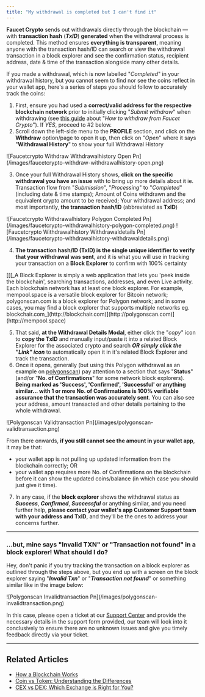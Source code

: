 ```yaml
---
title: "My withdrawal is completed but I can't find it"
---
```


**Faucet Crypto** sends out withdrawals directly through the blockchain — with **transaction hash** (**_TxID_**) **generated** when the withdrawal process is completed. This method ensures **everything is transparent**, meaning anyone with the transaction hash/ID can search or view the withdrawal transaction in a block explorer and see the confirmation status, recipient address, date & time of the transaction alongside many other details.

If you made a withdrawal, which is now labelled "_Completed_" in your withdrawal history, but you cannot seem to find nor see the coins reflect in your wallet app, here's a series of steps you should follow to accurately track the coins:

1. First, ensure you had used a **correct/valid address for the respective blockchain network** prior to initially clicking "_Submit withdraw_" when withdrawing (see [this guide](https://faucetcrypto.mintlify.app/withdrawals/how-to-withdraw-from-faucetcrypto?) about "_How to withdraw from Faucet Crypto_"). If _YES_, proceed to #2 below.
2. Scroll down the left-side menu to the **PROFILE** section, and click on the **Withdraw** option/page to open it up, then click on "_Open_" where it says "**Withdrawal History**" to show your full Withdrawal History

<Frame>
  ![Faucetcrypto Withdraw Withdrawalhistory Open Pn](/images/faucetcrypto-withdraw-withdrawalhistory-open.png)
</Frame>

3. Once your full Withdrawal History shows, **click on the specific withdrawal you have an issue** with to bring up more details about it ie. Transaction flow from "_Submission_", "_Processing_" to "_Completed_" (including date & time stamps); Amount of Coins withdrawn and the equivalent crypto amount to be received; Your withdrawal address; and most importantly, **the transaction hash/ID** (abbreviated as **TxID**)

<Frame>
  ![Faucetcrypto Withdrawalhistory Polygon Completed Pn](/images/faucetcrypto-withdrawalhistory-polygon-completed.png)
</Frame>

<Frame>
  ![Faucetcrypto Withdrawalhistory Withdrawaldetails Pn](/images/faucetcrypto-withdrawalhistory-withdrawaldetails.png)
</Frame>

4. **The transaction hash/ID (TxID) is the single unique identifier to verify that your withdrawal was sent**, and it is what you will use in tracking your transaction on a **Block Explorer** to confirm with 100% certainty

<Tip>
  [[[_A Block Explorer is simply a web application that lets you 'peek inside the blockchain', searching transactions, addresses, and even Live activity. Each blockchain network has at least one block explorer. For example, mempool.space is a versatile block explorer for Bitcoin network; polygonscan.com is a block explorer for Polygon network; and in some cases, you may find a block explorer that supports multiple networks eg. blockchair.com_](http://blockchair.com)](http://polygonscan.com)](http://mempool.space)
</Tip>

5. That said, **at the Withdrawal Details Modal**, either click the "_copy_" icon to **copy the TxID** and manually input/paste it into a related Block Explorer for the associated crypto and search **_OR simply click the "Link" icon_** to automatically open it in it's related Block Explorer and track the transaction.
6. Once it opens, generally (but using this Polygon withdrawal as an example on [polygonscan](https://polygonscan.com)) pay attention to a section that says "**Status**" (and/or "**No. of Confirmations**" for some network block explorers). **Being marked as 'Success', 'Confirmed', 'Successful' or anything similar... with 1 or more No. of Confirmations is 100% verifiable assurance that the transaction was accurately sent**. You can also see your address, amount transacted and other details pertaining to the whole withdrawal.

<Frame>
  ![Polygonscan Validtransaction Pn](/images/polygonscan-validtransaction.png)
</Frame>

From there onwards, **if you still cannot see the amount in your wallet app**, it may be that:

- your wallet app is not pulling up updated information from the blockchain correctly; OR
- your wallet app requires more No. of Confirmations on the blockchain before it can show the updated coins/balance (in which case you should just give it time).

7. In any case, if the **block explorer** shows the withdrawal status as **_Success_**, **_Confirmed_**, **_Successful_** or anything similar, and you need further help, **please contact your wallet's app Customer Support team with your address and TxID**, and they'll be the ones to address your concerns further.

---

### ...but, mine says "Invalid TXN" or "Transaction not found" in a block explorer\! What should I do?

Hey, don't panic if you try tracking the transaction on a block explorer as outlined through the steps above, but you end up with a screen on the block explorer saying "**_Invalid Txn_**" or "**_Transaction not found_**" or something similar like in the image below:

<Frame>
  ![Polygonscan Invalidtransaction Pn](/images/polygonscan-invalidtransaction.png)
</Frame>

In this case, please open a ticket at our [Support Center](https://faucetcrypto.com/support) and provide the necessary details in the support form provided, our team will look into it conclusively to ensure there are no unknown issues and give you timely feedback directly via your ticket.

---

## Related Articles

- [How a Blockchain Works](/guides/how-blockchain-works)
- [Coin vs Token: Understanding the Differences](/basics/coin-vs-token)
- [CEX vs DEX: Which Exchange is Right for You?](/exchanges/cex-vs-dex)